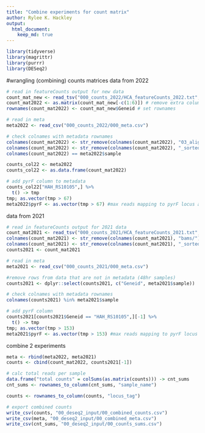 ---
title: "Combine experiments for count matrix"
author: Rylee K. Hackley
output: 
  html_document:
    keep_md: true
---

```{r, message=FALSE, collapse=TRUE}
library(tidyverse)
library(magrittr)
library(purrr)
library(DESeq2)
```

#wrangling (combining) counts matrices
data from 2022
```{r, message=FALSE, collapse=TRUE}
# read in featureCounts output for new data
count_mat_new <- read_tsv("000_counts_2022/HCA_featureCounts_2022.txt", skip = 1)
count_mat2022 <- as.matrix(count_mat_new[-c(1:6)]) # remove extra columns
rownames(count_mat2022) <- count_mat_new$Geneid # set rownames

# read in meta
meta2022 <- read_csv("000_counts_2022/000_meta.csv")

# check colnames with metadata rownames
colnames(count_mat2022) <- str_remove(colnames(count_mat2022), "03_aligned_sorted/")
colnames(count_mat2022) <- str_remove(colnames(count_mat2022), "_sorted.bam")
colnames(count_mat2022) == meta2022$sample

counts_col22 <- meta2022
counts_col22 <- as.data.frame(count_mat2022)

# add pyrF column to metadata
counts_col22["HAH_RS10105",] %>%
  t() -> tmp
tmp; as.vector(tmp > 67)
meta2022$pyrF <- as.vector(tmp > 67) #max reads mapping to pyrF locus allowed
```

data from 2021
```{r, message=FALSE, collapse=TRUE}
# read in featureCounts output for 2021 data
count_mat2021 <- read_tsv("000_counts_2021/HCA_featureCounts_2021.txt", skip = 1)
colnames(count_mat2021) <- str_remove(colnames(count_mat2021), "bams/")
colnames(count_mat2021) <- str_remove(colnames(count_mat2021), "_sorted.bam")
counts2021 <- count_mat2021

# read in meta
meta2021 <- read_csv("000_counts_2021/000_meta.csv")

#remove rows from data that are not in metadata (48hr samples)
counts2021 <- dplyr::select(counts2021, c("Geneid", meta2021$sample))

# check colnames with metadata rownames
colnames(counts2021) %in% meta2021$sample

# add pyrF column
counts2021[counts2021$Geneid == "HAH_RS10105",][-1] %>%
  t() -> tmp
tmp; as.vector(tmp > 153)
meta2021$pyrF <- as.vector(tmp > 153) #max reads mapping to pyrF locus allowed
```

combine 2 experiments
```{r, collapse=TRUE}
meta <- rbind(meta2022, meta2021)
counts <- cbind(count_mat2022, counts2021[-1])

# calc total reads per sample
data.frame("total counts" = colSums(as.matrix(counts))) -> cnt_sums
cnt_sums <- rownames_to_column(cnt_sums, "sample_name")

counts <- rownames_to_column(counts, "locus_tag")
```

```{r, collapse=TRUE}
# export combined counts
write_csv(counts, "00_deseq2_input/00_combined_counts.csv")
write_csv(meta, "00_deseq2_input/00_combined_meta.csv")
write_csv(cnt_sums, "00_deseq2_input/00_counts_sums.csv")
```